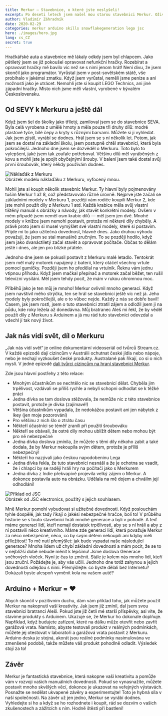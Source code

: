 ```yaml
---
title: Merkur — Stavebnice, o které jste neslyšeli!
excerpt: Po deseti letech jsem našel mou starou stavebnici Merkur. Oživily se vzpomínky a dostal jsem nápady, jak ji opět na něco využít.
author: Vladimír Záhradník
date: 2020-02-29
categories: merkur arduino skills snowflakegeneration lego jsc
hero: ./images/hero.jpg
lang: cs_CZ
secret: true
---
```


Hračkářské auta a stavebnice mě lákaly odkdy jsem byl chlapcem. Jako pětiletý jsem se již pokoušel opravovat nefunkční hračky. Rozebírat a opravovat hračky mě bavilo víc než se s nimi jenom hrát! Není divu, že jsem skončil jako programátor. Vyrůstal jsem v post-sovětském státě, vše probíhalo v jakémsi zmatku. Když jsem vyrůstal, neměli jsme peníze a ani možnosti jako je utrácet. Nemohli jste si koupit LEGO Technics, ani jiné západní hračky. Místo nich jsme měli vlastní, vyrobené v bývalém Československu.

## Od SEVY k Merkuru a ještě dál
Když jsem šel do školky jako tříletý, zamiloval jsem se do stavebnice SEVA. Byla celá vyrobena z umělé hmoty a měla pouze tři druhy dílů: modré plastové tyče, bílé čepy a kryty s různými barvami. Můžete si ji vyhledat. Jak jsem zjistil, vyrábí se dodnes. Hrál jsem se s ní několik let. Potom, jak jsem se dostal na základní školu, jsem postupně chtěl stavebnici, která byla pokročilejší. Jednoho dne jsem se dozvěděl o Merkuru. Toto bylo to vylepšení, jaké jsem tak zoufale potřeboval. Většinu dílů měl vyráběných z kovu a mohli jste je spojit obyčejnými šrouby. V balení jsem také dostal svůj první šroubovák, který někdy používám dodnes.

<div className="Image__Large">
  <img src="./images/merkur-truck.jpg" alt="Náklaďák z Merkuru" />
  <figcaption>Obrázek modelu náklaďáku z Merkuru, vyfocený mnou.</figcaption>
</div>

Mohli jste si koupit několik stavebnic Merkur. Ty hlavní byly pojmenovány tuším Merkur 1 až 8, což představovalo různé úrovně. Nejprve jste začali se základními modely v Merkuru 1, později vám rodiče koupili Merkur 2, kde jste mohli použít díly z Merkuru 1 atd. Každá krabice měla svůj vlastní tištěný manuál s obrázky a návody, jak stavět konkrétní modely. Ovšem v mém případě jsem neměl osm krabic dílů — měl jsem jen dvě. Mnohé modely v knížce jsem nemohl postavit, protože mi některé díly chyběly. A právě proto jsem si musel vymýšlet své vlastní modely, které si postavím. Přijde mi to jako užitečná dovednost, hlavně dnes. Jako druhou výhodu považuji, že jsem se stal manuálně zručným. To se později hodilo, když jsem jako dvanáctiletý začal stavět a opravovat počítače. Občas to dělám ještě i dnes, ale jen pro blízké přátele.

Jednoho dne jsem se pokusil postavit z Merkuru malé letadlo. Tentokrát jsem měl malý motorek napájený z baterií, který otáčel všechny vrtule pomocí gumičky. Později jsem ho předělal na vrtulník. Řeknu vám jednu vtipnou příhodu. Když jsem mačkal přepínač a motorek začal běžet, ten rušil televizní vysílání. Měl jsem tehdy pocit, že mám v rukou ohromnou moc.

Příběhů jako je ten můj je mnoho! Merkur ovlivnil mnoho generací. Když jsem navštívil mého strýčka, ten se hrál se stavebnicí ještě víc než já. Jeho modely byly pokročilejší, ale o to vůbec nejde. Každý z nás se dobře bavil! Časem, jak jsem rostl, jsem o tuto stavebnici ztratil zájem a odložil jsem ji na půdu, kde roky ležela až donedávna. Můj bratranec Aleš mi řekl, že by věděl použít díly z Merkuru s Arduinem a já mu rád tuto stavebnici odevzdal a vdechl jí tak nový život.

## Jak nás vidí svět, díl o Merkuru
„Jak nás vidí svět“ je online dokumentární videoseriál od tvůrců Stream.cz. V každé epizodě dají cizincům v Austrálii ochutnat české jídla nebo nápoje, nebo je nechají vyzkoušet české produkty. Australané pak říkají, co si o nich myslí. V jedné epizodě [dali tvůrci cizincům na hraní stavebnici Merkur][jak-nas-vidi-svet-merkur].

Zde jsou hlavní postřehy z této relace:
- Mnohým účastníkům se nechtělo nic se stavebnicí dělat. Chyběla jim trpělivost, vzdávali se příliš rychle a nebyli schopni odhodlat se k těžké práci
- Jedna dívka se tam doslova stěžovala, že nemůže nic z této stavebnice postavit, protože je dívka (zajímavé!)
- Většina účastníkům vypadala, že nedokážou postavit ani jen nábytek z Ikey (jen moje pozorování)
- Pro většinu z nich šlo o ztrátu času
- Někteří účastníci se téměř zranili při použití šroubováku
- Někteří se obávali, že ostré díly mohou ublížit dětem nebo mohou být pro ně nebezpečné
- Jedna dívka doslova zmínila, že můžete s těmi díly někoho zabít a také dodala, že by Merkur nekoupila svým dětem, protože je příliš nebezpečný!
- Někteří ho nazývali jako českou napodobeninu Lega
- Jedna dívka řekla, že tuto stavebnici nesnáší a že je ochotna se vsadit, že i chlapci by se raději hráli hry na počítači jako s Merkurem
- Jedna dívka z Indie překvapivě projevila velký zájem o Merkur. A dokonce postavila auto na obrázku. Udělala na mě dojem a chválím její odhodlání!

<div className="Image__Large">
  <img src="./images/jsc-example.jpg" alt="Příklad od JSC" />
  <figcaption>Obrázek od JSC electronics, použitý s jejich souhlasem.</figcaption>
</div>

Mně Merkur pomohl vybudovat si užitečné dovednosti. Když poslouchám tyhle dospělé, jak tady říkají o jakési nebezpečné hračce, bolí to! V průběhu historie se s touto stavebnicí hráli mnohé generace a byli v pohodě. A teď máme generaci lidí, kteří nemají dostatek trpělivosti, aby se s ní hráli a aby z ní postavili něco kreativního. Máme zde generaci lidí, která považuje Merkur za něco nebezpečné, něco, co by svým dětem nekoupili ani kdyby měli příležitost! To mě nutí přemýšlet: jak bude vypadat naše následující generace? Mnoha lidem už chybí základní dovednosti a mám pocit, že se to v nejbližší době nebude měnit k lepšímu! Jsme doslova Generace sněhových vloček. Nyní je čas to změnit. Stále je kolem nás mnoho lidí, kteří jsou zruční. Požádejte je, aby vás učili. Jednoho dne totiž zahynou a jejich dovednosti odejdou s nimi. Přemýšlejte: co byste dělali bez Internetu? Dokázali byste alespoň vyměnit kola na vašem autě?

## Arduino + Merkur = ♥
Abych skončil v pozitivním duchu, dám vám příklad toho, jak můžete použít Merkur na nakopnutí vaší kreativity. Jak jsem již zmínil, dal jsem svou stavebnici bratranci Aleši. Pokud jste již četli mé starší příspěvky, asi víte, že stavíme produkty s Arduinem. Ukazuje se, že Merkur ho dokonale doplňuje. Například, když budujete zařízení, které na dálku může otevřít nebo zavřít garážová vrata. Namísto, abyste testovali produkt v reálných podmínkách, můžete jej otestovat v laboratoři a garážová vrata postavit z Merkuru. Arduino deska je stejná, akorát jsou reálné podmínky nasimulována ve zmenšené podobě, takže můžete váš produkt pohodlně odladit. Výsledek stojí za to!

<div class="Image__Medium">
  <YouTube videoId="tdHDJvpXWak" />
</div>

## Závěr
Merkur je fantastická stavebnice, která nakopne vaši kreativitu a pomůže vám v rozvoji vašich manuálních dovedností. Pokud se vynasnažíte, můžete postavit mnoho skvělých věcí, dokonce je ukazovat na veřejných výstavách. Posnažte se nedělat ukvapené závěry a experimentujte! Toto je hybná síla v naší společnosti. Na závěr už jen jedno, Merkur se vyrábí dodnes. Vyhledejte si ho a když se ho rozhodnete i koupit, rád se dozvím o vašich zkušenostech a zážitcích s ním. Hodně štěstí při bastlení!

[//]: # (Used references)
[jak-nas-vidi-svet-merkur]: https://www.stream.cz/jak-nas-vidi-svet/stavebnice-merkur-potrapila-cizince-kdo-neco-postavil-a-kdo-to-vzdal-48734789